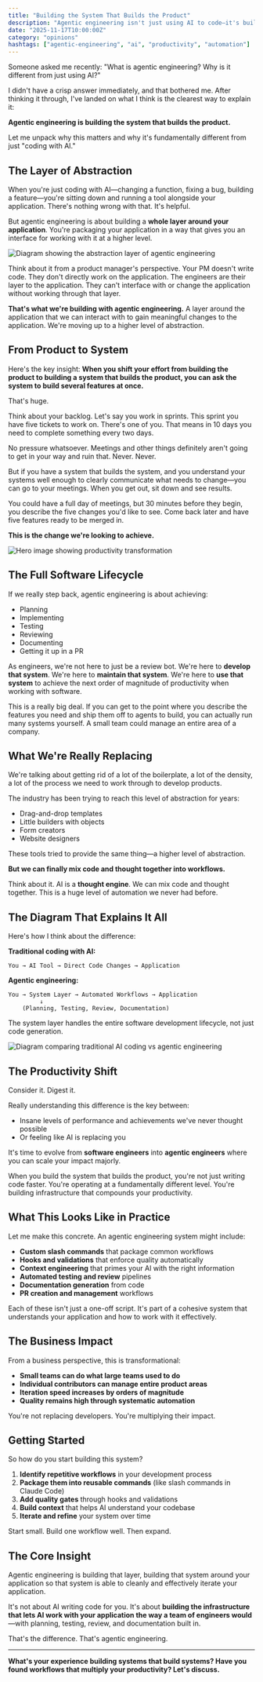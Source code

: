 ```yaml
---
title: "Building the System That Builds the Product"
description: "Agentic engineering isn't just using AI to code—it's building a layer around your application that multiplies your productivity through higher abstraction."
date: "2025-11-17T10:00:00Z"
category: "opinions"
hashtags: ["agentic-engineering", "ai", "productivity", "automation"]
---
```


Someone asked me recently: "What is agentic engineering? Why is it different from just using AI?"

I didn't have a crisp answer immediately, and that bothered me. After thinking it through, I've landed on what I think is the clearest way to explain it:

**Agentic engineering is building the system that builds the product.**

Let me unpack why this matters and why it's fundamentally different from just "coding with AI."

## The Layer of Abstraction

When you're just coding with AI—changing a function, fixing a bug, building a feature—you're sitting down and running a tool alongside your application. There's nothing wrong with that. It's helpful.

But agentic engineering is about building a **whole layer around your application**. You're packaging your application in a way that gives you an interface for working with it at a higher level.

![Diagram showing the abstraction layer of agentic engineering](../../public/blog/2025-11-17-building-the-system-that-builds-the-product/diagram-abstraction-layer.webp)

Think about it from a product manager's perspective. Your PM doesn't write code. They don't directly work on the application. The engineers are their layer to the application. They can't interface with or change the application without working through that layer.

**That's what we're building with agentic engineering.** A layer around the application that we can interact with to gain meaningful changes to the application. We're moving up to a higher level of abstraction.

## From Product to System

Here's the key insight: **When you shift your effort from building the product to building a system that builds the product, you can ask the system to build several features at once.**

That's huge.

Think about your backlog. Let's say you work in sprints. This sprint you have five tickets to work on. There's one of you. That means in 10 days you need to complete something every two days.

No pressure whatsoever. Meetings and other things definitely aren't going to get in your way and ruin that. Never. Never.

But if you have a system that builds the system, and you understand your systems well enough to clearly communicate what needs to change—you can go to your meetings. When you get out, sit down and see results.

You could have a full day of meetings, but 30 minutes before they begin, you describe the five changes you'd like to see. Come back later and have five features ready to be merged in.

**This is the change we're looking to achieve.**

![Hero image showing productivity transformation](../../public/blog/2025-11-17-building-the-system-that-builds-the-product/hero-system-building-system.webp)

## The Full Software Lifecycle

If we really step back, agentic engineering is about achieving:

- Planning
- Implementing
- Testing
- Reviewing
- Documenting
- Getting it up in a PR

As engineers, we're not here to just be a review bot. We're here to **develop that system**. We're here to **maintain that system**. We're here to **use that system** to achieve the next order of magnitude of productivity when working with software.

This is a really big deal. If you can get to the point where you describe the features you need and ship them off to agents to build, you can actually run many systems yourself. A small team could manage an entire area of a company.

## What We're Really Replacing

We're talking about getting rid of a lot of the boilerplate, a lot of the density, a lot of the process we need to work through to develop products.

The industry has been trying to reach this level of abstraction for years:
- Drag-and-drop templates
- Little builders with objects
- Form creators
- Website designers

These tools tried to provide the same thing—a higher level of abstraction.

**But we can finally mix code and thought together into workflows.**

Think about it. AI is a **thought engine**. We can mix code and thought together. This is a huge level of automation we never had before.

## The Diagram That Explains It All

Here's how I think about the difference:

**Traditional coding with AI:**
```
You → AI Tool → Direct Code Changes → Application
```

**Agentic engineering:**
```
You → System Layer → Automated Workflows → Application
         ↓
    (Planning, Testing, Review, Documentation)
```

The system layer handles the entire software development lifecycle, not just code generation.

![Diagram comparing traditional AI coding vs agentic engineering](../../public/blog/2025-11-17-building-the-system-that-builds-the-product/diagram-traditional-vs-agentic.webp)

## The Productivity Shift

Consider it. Digest it.

Really understanding this difference is the key between:
- Insane levels of performance and achievements we've never thought possible
- Or feeling like AI is replacing you

It's time to evolve from **software engineers** into **agentic engineers** where you can scale your impact majorly.

When you build the system that builds the product, you're not just writing code faster. You're operating at a fundamentally different level. You're building infrastructure that compounds your productivity.

## What This Looks Like in Practice

Let me make this concrete. An agentic engineering system might include:

- **Custom slash commands** that package common workflows
- **Hooks and validations** that enforce quality automatically
- **Context engineering** that primes your AI with the right information
- **Automated testing and review** pipelines
- **Documentation generation** from code
- **PR creation and management** workflows

Each of these isn't just a one-off script. It's part of a cohesive system that understands your application and how to work with it effectively.

## The Business Impact

From a business perspective, this is transformational:

- **Small teams can do what large teams used to do**
- **Individual contributors can manage entire product areas**
- **Iteration speed increases by orders of magnitude**
- **Quality remains high through systematic automation**

You're not replacing developers. You're multiplying their impact.

## Getting Started

So how do you start building this system?

1. **Identify repetitive workflows** in your development process
2. **Package them into reusable commands** (like slash commands in Claude Code)
3. **Add quality gates** through hooks and validations
4. **Build context** that helps AI understand your codebase
5. **Iterate and refine** your system over time

Start small. Build one workflow well. Then expand.

## The Core Insight

Agentic engineering is building that layer, building that system around your application so that system is able to cleanly and effectively iterate your application.

It's not about AI writing code for you. It's about **building the infrastructure that lets AI work with your application the way a team of engineers would**—with planning, testing, review, and documentation built in.

That's the difference. That's agentic engineering.

---

**What's your experience building systems that build systems? Have you found workflows that multiply your productivity? Let's discuss.**
